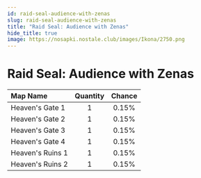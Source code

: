 ```yaml
---
id: raid-seal-audience-with-zenas
slug: raid-seal-audience-with-zenas
title: "Raid Seal: Audience with Zenas"
hide_title: true
image: https://nosapki.nostale.club/images/Ikona/2750.png
---
```



# <ItemIcon iconId="2750" height="32"/> Raid Seal: Audience with Zenas
|Map Name|Quantity|Chance|
|:--|:-:|:-:|
|Heaven's Gate 1|1|0.15%|
|Heaven's Gate 2|1|0.15%|
|Heaven's Gate 3|1|0.15%|
|Heaven's Gate 4|1|0.15%|
|Heaven's Ruins 1|1|0.15%|
|Heaven's Ruins 2|1|0.15%|

